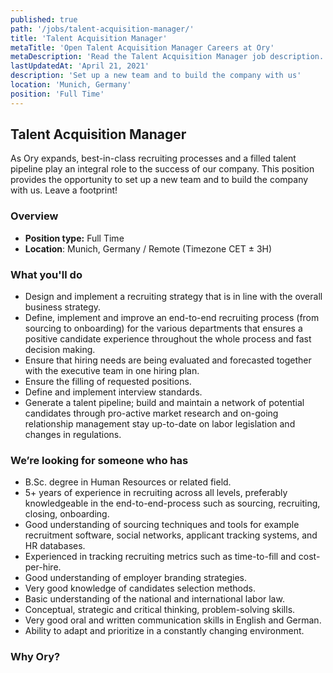 ```yaml
---
published: true
path: '/jobs/talent-acquisition-manager/'
title: 'Talent Acquisition Manager'
metaTitle: 'Open Talent Acquisition Manager Careers at Ory'
metaDescription: 'Read the Talent Acquisition Manager job description.'
lastUpdatedAt: 'April 21, 2021'
description: 'Set up a new team and to build the company with us'
location: 'Munich, Germany'
position: 'Full Time'
---
```



## Talent Acquisition Manager

<About />

As Ory expands, best-in-class recruiting processes and a filled talent pipeline
play an integral role to the success of our company. This position provides the
opportunity to set up a new team and to build the company with us. Leave a
footprint!

### Overview

- **Position type:** Full Time
- **Location**: Munich, Germany / Remote (Timezone CET ± 3H)

### What you'll do

- Design and implement a recruiting strategy that is in line with the overall
  business strategy.
- Define, implement and improve an end-to-end recruiting process (from sourcing
  to onboarding) for the various departments that ensures a positive candidate
  experience throughout the whole process and fast decision making.
- Ensure that hiring needs are being evaluated and forecasted together with the
  executive team in one hiring plan.
- Ensure the filling of requested positions.
- Define and implement interview standards.
- Generate a talent pipeline; build and maintain a network of potential
  candidates through pro-active market research and on-going relationship
  management stay up-to-date on labor legislation and changes in regulations.

### We’re looking for someone who has

- B.Sc. degree in Human Resources or related field.
- 5+ years of experience in recruiting across all levels, preferably
  knowledgeable in the end-to-end-process such as sourcing, recruiting, closing,
  onboarding.
- Good understanding of sourcing techniques and tools for example recruitment
  software, social networks, applicant tracking systems, and HR databases.
- Experienced in tracking recruiting metrics such as time-to-fill and
  cost-per-hire.
- Good understanding of employer branding strategies.
- Very good knowledge of candidates selection methods.
- Basic understanding of the national and international labor law.
- Conceptual, strategic and critical thinking, problem-solving skills.
- Very good oral and written communication skills in English and German.
- Ability to adapt and prioritize in a constantly changing environment.

### Why Ory?

<WorkAtOry />

